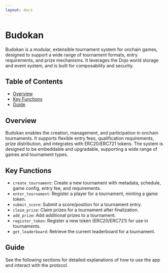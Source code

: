 ```yaml
---
layout: docs
---
```


# Budokan

Budokan is a modular, extensible tournament system for onchain games, designed to support a wide range of tournament formats, entry requirements, and prize mechanisms. It leverages the Dojo world storage and event system, and is built for composability and security.

## Table of Contents
- [Overview](#overview)
- [Key Functions](#key-functions)
- [Guide](#guide)

## Overview
Budokan enables the creation, management, and participation in onchain tournaments. It supports flexible entry fees, qualification requirements, prize distribution, and integrates with ERC20/ERC721 tokens. The system is designed to be embeddable and upgradable, supporting a wide range of games and tournament types.

## Key Functions
- `create_tournament`: Create a new tournament with metadata, schedule, game config, entry fee, and requirements.
- `enter_tournament`: Register a player for a tournament, minting a game token.
- `submit_score`: Submit a score/position for a tournament entry.
- `claim_prize`: Claim prizes for a tournament after finalization.
- `add_prize`: Add additional prizes to a tournament.
- `register_token`: Register a new token (ERC20/ERC721) for use in tournaments.
- `get_leaderboard`: Retrieve the current leaderboard for a tournament.

## Guide
See the following sections for detailed explanations of how to use the app and interact with the protocol.
